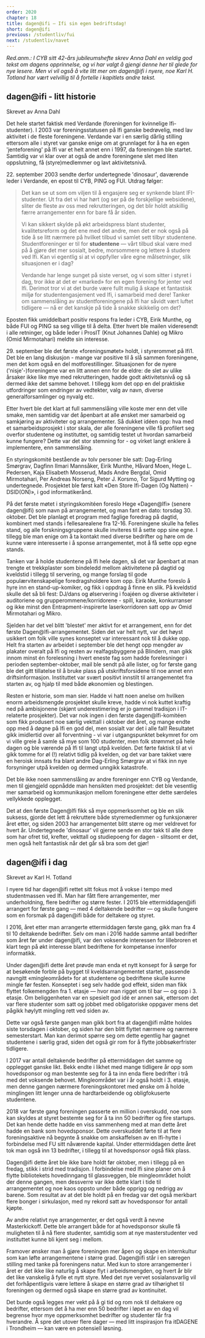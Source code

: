 ```yaml
---
order: 2020
chapter: 18
title: dagen@ifi — Ifi sin egen bedriftsdag!
short: dagen@ifi
previous: /studentliv/fui
next: /studentliv/navet
---
```


_Red.anm.: I CYB sitt 42-års jubileumshefte skrev Anna Dahl en veldig god tekst om dagens opprinnelse, og vi har valgt 
å gjengi denne her til glede for nye lesere. Men vi vil også å vite litt mer om dagen@ifi i nyere, noe Karl H. Totland 
har vært velvillig til å fortelle i kapitlets andre tekst._

## dagen@ifi - litt historie

Skrevet av Anna Dahl

Det hele startet faktisk med Verdande (foreningen for kvinnelige Ifi-studenter). I 2003 var foreningsstatusen på 
Ifi ganske bedrøvelig, med lav aktivitet i de fleste foreningene. Verdande var i en særlig dårlig stilling 
ettersom alle i styret var ganske enige om at grunnlaget for å ha en egen 'jenteforening' på Ifi var et helt 
annet enn i 1997, da foreningen ble startet. Samtidig var vi klar over at også de andre foreningene slet med 
liten oppslutning, få (styre)medlemmer og lavt aktivitetsnivå.

<p>22. september 2003 sendte derfor undertegnede 'dinosaur', daværende leder i Verdande, en epost til CYB, PING og 
FUI. Utdrag følger:</p>

> Det kan se ut som om viljen til å engasjere seg er synkende blant IFI-studenter. Ut fra det vi har hørt (og ser på 
  de forskjellige websidene), sliter de fleste av oss med rekrutteringen, og det blir holdt atskillig færre 
  arrangementer enn for bare få år siden.
> 
> Vi kan sikkert skylde på økt arbeidspress blant studenter, kvalitetsreform og det ene med det andre, men det er nok 
  også på tide å se litt nærmere på hvilket tilbud vi samlet sett tilbyr studentene. Studentforeninger er til for 
  __studentene__ — vårt tilbud skal være med på å gjøre det mer sosialt, bedre, morsommere og lettere å studere 
  ved Ifi. Kan vi egentlig si at vi oppfyller våre egne målsetninger, slik situasjonen er i dag?
> 
> Verdande har lenge sunget på siste verset, og vi som sitter i styret i dag, tror ikke at det er «marked» for en 
  egen forening for jenter ved Ifi. Derimot tror vi at det burde være fullt mulig å skape et fantastisk miljø for 
  studentengasjement ved Ifi, i samarbeid med dere! Tanker om sammenslåing av studentforeningene på Ifi har såvidt 
  vært luftet tidligere — nå er det kanskje på tide å snakke skikkelig om det?

Eposten fikk umiddelbart positiv respons fra leder i CYB, Eirik Munthe, og både FUI og PING sa seg villige til å 
delta. Etter hvert ble mailen videresendt i alle retninger, og både leder i ProsIT (Knut Johannes Dahle) og Mikro 
(Omid Mirmotahari) meldte sin interesse.

<p>29. september ble det første «foreningsmøtet» holdt, i styrerommet på Ifi1. Det ble en lang diskusjon - mange var 
positive til å slå sammen foreningene, men det kom også en del motforestillinger. Situasjonen for de nyere 
('nisje'-)foreningene var en litt annen enn for de eldre: de slet av ulike årsaker ikke like mye med 
rekrutteringen, hadde godt aktivitetsnivå og så dermed ikke det samme behovet. I tillegg kom det opp en del 
praktiske utfordringer som endringer av vedtekter, valg av navn, diverse generalforsamlinger og nyvalg etc.</p>

Etter hvert ble det klart at full sammenslåing ville koste mer enn det ville smake, men samtidig var det åpenbart 
at alle ønsket mer samarbeid og samkjøring av aktiviteter og arrangementer. Så dukket idéen opp: hva med et 
samarbeidsprosjekt i stor skala, der alle foreningene ville få profilert seg overfor studentene og instituttet, 
og samtidig testet ut hvordan samarbeid kunne fungere? Dette var det stor stemning for - og virket langt enklere 
å implementere, enn sammenslåing.

En styringskomité bestående av tolv personer ble satt: Dag-Erling Smørgrav, Dagfinn Ilmari Mannsåker, Eirik 
Munthe, Håvard Moen, Hege L. Pedersen, Kaja Elisabeth Mosserud, Mads Andre Bergdal, Omid Mirmotahari, Per Andreas 
Norseng, Peter J. Korsmo, Tor Sigurd Mytting og undertegnede. Prosjektet ble først kalt «Den Store Ifi-Dagen 
(Og Natten) - DSID(ON)», i god informatikerånd.

På det første møtet i styringskomitéen foreslo Hege «Dagen@Ifi» (senere dagen@ifi) som navn på arrangementet, 
og man fant en dato: torsdag 30. oktober. Det ble planlagt et program med faglige foredrag på dagtid, kombinert 
med stands i fellesarealene fra 12-16. Foreningene skulle ha felles stand, og alle forskningsgruppene skulle 
inviteres til å sette opp sine egne. I tillegg ble man enige om å ta kontakt med diverse bedrifter og høre om 
de kunne være interesserte i å sponse arrangementet, mot å få sette opp egne stands.

Tanken var å holde studentene på Ifi hele dagen, så det var åpenbart at man trengte et trekkplaster som bindeledd 
mellom aktivitetene på dagtid og kveldstid i tillegg til servering, og mange forslag til gode populærvitenskapelige 
foredragsholdere kom opp. Eirik Munthe foreslo å hyre inn en stand-up-komiker, og fikk i oppdrag å finne en slik. 
På kveldstid skulle det så bli fest: DJ/dans og ølservering i foajéen og diverse aktiviteter i auditoriene og 
grupperommene/korridorene - spill, karaoke, konkurranser og ikke minst den Entrapment-inspirerte laserkorridoren 
satt opp av Omid Mirmotahari og Mikro.

Sjelden har det vel blitt 'blestet' mer aktivt for et arrangement, enn for det første Dagen@Ifi-arrangementet. 
Siden det var helt nytt, var det høyst usikkert om folk ville synes konseptet var interessant nok til å dukke opp. 
Helt fra starten av arbeidet i september ble det hengt opp mengder av plakater overalt på Ifi og resten av 
realfagsbyggene på Blindern, man gikk innom minst én forelesning i hvert eneste fag som hadde forelesninger i 
perioden september-oktober, mail ble sendt på alle lister, og for første gang ble det gitt tillatelse til å 
bruke plass på utskriftsforsidene til noe annet enn driftsinformasjon. Instituttet var svært positivt innstilt 
til arrangementet fra starten av, og hjalp til med både økonomien og blestingen.

Resten er historie, som man sier. Hadde vi hatt noen anelse om hvilken enorm arbeidsmengde prosjektet skulle 
kreve, hadde vi nok kuttet kraftig ned på ambisjonene (skjønt underestimering er jo gammel tradisjon i IT-relaterte 
prosjekter). Det var nok ingen i den første dagen@Ifi-komitéen som fikk produsert noe særlig vekttall i oktober det 
året, og mange endte opp med å døgne på Ifi en god del, men sosialt var det i alle fall! Resultatet gikk imidlertid 
over all forventning - vi var i utgangspunktet bekymret for om vi ville greie å samle så mye som 100 studenter, men 
folk strømmet på hele dagen og ble værende på Ifi til langt utpå kvelden. Det førte faktisk til at vi gikk tomme 
for øl (!) relativt tidlig på kvelden, og det var bare takket være en heroisk innsats fra blant andre Dag-Erling 
Smørgrav at vi fikk inn nye forsyninger utpå kvelden og dermed unngikk katastrofe.

Det ble ikke noen sammenslåing av andre foreninger enn CYB og Verdande, men til gjengjeld oppnådde man hensikten 
med prosjektet: det ble vesentlig mer samarbeid og kommunikasjon mellom foreningene etter dette særdeles vellykkede 
opplegget.

Det at den første Dagen@Ifi fikk så mye oppmerksomhet og ble en slik suksess, gjorde det lett å rekruttere både 
styremedlemmer og funksjonærer året etter, og siden 2003 har arrangementet blitt større og mer veldrevet for 
hvert år. Undertegnede 'dinosaur' vil gjerne sende en stor takk til alle dere som har ofret tid, krefter, 
vekttall og studiepoeng for dagen - slitsomt er det, men også helt fantastisk når det går så bra som det gjør!

## dagen@ifi i dag

Skrevet av Karl H. Totland

I nyere tid har dagen@ifi rettet sitt fokus mot å vokse i tempo med studentmassen ved Ifi. Man har fått flere 
arrangementer, mer underholdning, flere bedrifter og større fester. I 2015 ble ettermiddagen@ifi arrangert for 
første gang — med 4 deltakende bedrifter — og skulle fungere som en forsmak på dagen@ifi både for deltakere og 
styret.

I 2016, året etter man arrangerte ettermiddagen første gang, gikk man fra 4 til 10 deltakende bedrifter. Selv 
om man i 2016 hadde samme antall bedrifter som året før under dagen@ifi, var den voksende interessen for 
lillebroren et klart tegn på økt interesse blant bedriftene for kompetanse innenfor informatikk.

Under dagen@ifi dette året prøvde man enda et nytt konsept for å sørge for at besøkende forble på bygget til 
kveldsarrangementet startet, passende navngitt «mingleområdet» for at studentene og bedriftene skulle kunne 
mingle før festen. Konseptet i seg selv hadde god effekt, siden man fikk flyttet folkemengden fra 1. etasje — 
hvor man rigget om til bar — og opp i 3. etasje. Om beliggenheten var en spesielt god idé er annen sak, ettersom 
det var flere studenter som satt og jobbet med obligatoriske oppgaver mens det pågikk høylytt mingling rett ved 
siden av.

Dette var også første gangen man gikk bort fra at dagen@ifi måtte holdes siste torsdagen i oktober, og siden har 
den blitt flyttet nærmere og nærmere semesterstart. Man kan derimot spørre seg om dette egentlig har gagnet 
studentene i særlig grad, siden det også gir rom for å flytte jobbsøkerfrister tidligere.

I 2017 var antall deltakende bedrifter på ettermiddagen det samme og opplegget ganske likt. Bekk endte i 
likhet med mange tidligere år opp som hovedsponsor og man bestemte seg for å ta inn enda flere bedrifter i 
trå med det voksende behovet. Mingleområdet var i år også holdt i 3. etasje, men denne gangen nærmere 
foreningskontoret med ønske om å holde minglingen litt lenger unna de hardtarbeidende og obligfokuserte 
studentene.

2018 var første gang foreningen passerte en million i overskudd, noe som kan skyldes at styret bestemte seg 
for å ta inn 50 bedrifter og fire startups. Det kan hende dette hadde en viss sammenheng med at man dette 
året hadde en bank som hovedsponsor. Dette overskuddet førte til at flere foreningsaktive nå begynte å 
snakke om anskaffelsen av en Ifi-hytte i forbindelse med FU sitt nåværende kapital. Under ettermiddagen 
dette året tok man også inn 13 bedrifter, i tillegg til at hovedsponsor også fikk plass.

Dagen@ifi dette året ble ikke bare holdt før oktober, men i tillegg på en fredag, stikk i strid med tradisjon. 
I forbindelse med Ifi sine planer om å flytte bibliotekets hovedinngang til glassveggen, ble mingleområdet 
holdt der denne gangen, men dessverre var ikke dette klart i tide til arrangementet og noe kaos oppsto under 
både opprigg og nedrigg av barene. Som resultat av at det ble holdt på en fredag var det også merkbart flere 
bonger i sirkulasjon, med ny rekord satt av hovedsponsor for antall kjøpte.

Av andre relativt nye arrangementer, er det også verdt å nevne Masterkickoff. Dette ble arrangert både for at 
hovedsponsor skulle få muligheten til å nå flere studenter, samtidig som at nye masterstudenter ved instituttet 
kunne bli kjent seg i mellom.

Framover ønsker man å gjøre foreningen mer åpen og skape en internkultur som kan løfte arrangementene i større 
grad. Dagen@ifi står i en særegen stilling med tanke på foreningens natur. Med kun to store arrangementer i 
året er det ikke like naturlig å skape flyt i arbeidsmengden, og hvert år blir det like vanskelig å fylle et 
nytt styre. Med det nye vervet sosialansvarlig vil det forhåpentligvis være lettere å skape en større grad av 
tilhørighet til foreningen og dermed også skape en større grad av kontinuitet.

Det burde også legges mer vekt på å gi tid og rom nok til deltakere og bedrifter, ettersom det å ha mer enn 50 
bedrifter i løpet av en dag vil begrense hvor mye oppmerksomhet bedrifter og studenter får fra hverandre. Å spre 
det utover flere dager — med litt inspirasjon fra itDAGENE i Trondheim — kan være en potensiell løsning.
